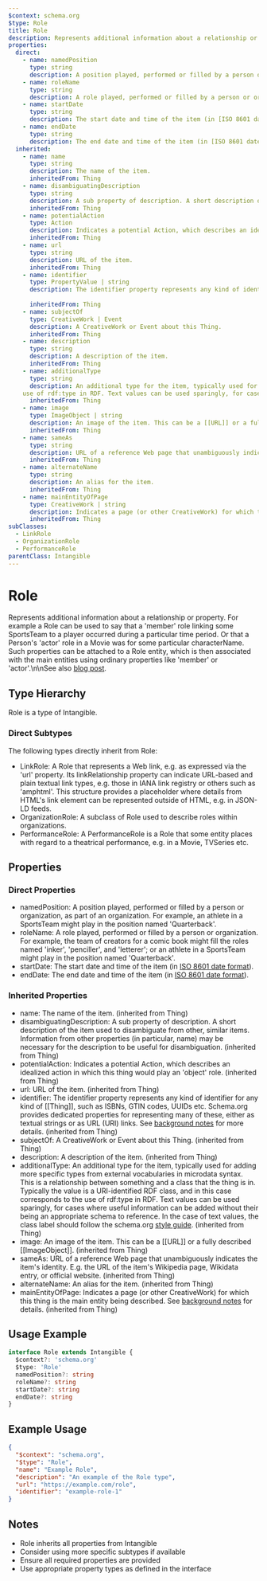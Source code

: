 ```yaml
---
$context: schema.org
$type: Role
title: Role
description: Represents additional information about a relationship or property. For example a Role can be used to say that a 'member' role linking some SportsTeam to a player occurred during a particular time period. Or that a Person's 'actor' role in a Movie was for some particular characterName. Such properties can be attached to a Role entity, which is then associated with the main entities using ordinary properties like 'member' or 'actor'.\n\nSee also [blog post](http://blog.schema.org/2014/06/introducing-role.html).
properties:
  direct:
    - name: namedPosition
      type: string
      description: A position played, performed or filled by a person or organization, as part of an organization. For example, an athlete in a SportsTeam might play in the position named 'Quarterback'.
    - name: roleName
      type: string
      description: A role played, performed or filled by a person or organization. For example, the team of creators for a comic book might fill the roles named 'inker', 'penciller', and 'letterer'; or an athlete in a SportsTeam might play in the position named 'Quarterback'.
    - name: startDate
      type: string
      description: The start date and time of the item (in [ISO 8601 date format](http://en.wikipedia.org/wiki/ISO_8601)).
    - name: endDate
      type: string
      description: The end date and time of the item (in [ISO 8601 date format](http://en.wikipedia.org/wiki/ISO_8601)).
  inherited:
    - name: name
      type: string
      description: The name of the item.
      inheritedFrom: Thing
    - name: disambiguatingDescription
      type: string
      description: A sub property of description. A short description of the item used to disambiguate from other, similar items. Information from other properties (in particular, name) may be necessary for the description to be useful for disambiguation.
      inheritedFrom: Thing
    - name: potentialAction
      type: Action
      description: Indicates a potential Action, which describes an idealized action in which this thing would play an 'object' role.
      inheritedFrom: Thing
    - name: url
      type: string
      description: URL of the item.
      inheritedFrom: Thing
    - name: identifier
      type: PropertyValue | string
      description: The identifier property represents any kind of identifier for any kind of [[Thing]], such as ISBNs, GTIN codes, UUIDs etc. Schema.org provides dedicated properties for representing many of these, either as textual strings or as URL (URI) links. See [background notes](/docs/datamodel.html#identifierBg) for more details.
        
      inheritedFrom: Thing
    - name: subjectOf
      type: CreativeWork | Event
      description: A CreativeWork or Event about this Thing.
      inheritedFrom: Thing
    - name: description
      type: string
      description: A description of the item.
      inheritedFrom: Thing
    - name: additionalType
      type: string
      description: An additional type for the item, typically used for adding more specific types from external vocabularies in microdata syntax. This is a relationship between something and a class that the thing is in. Typically the value is a URI-identified RDF class, and in this case corresponds to the
    use of rdf:type in RDF. Text values can be used sparingly, for cases where useful information can be added without their being an appropriate schema to reference. In the case of text values, the class label should follow the schema.org <a href="https://schema.org/docs/styleguide.html">style guide</a>.
      inheritedFrom: Thing
    - name: image
      type: ImageObject | string
      description: An image of the item. This can be a [[URL]] or a fully described [[ImageObject]].
      inheritedFrom: Thing
    - name: sameAs
      type: string
      description: URL of a reference Web page that unambiguously indicates the item's identity. E.g. the URL of the item's Wikipedia page, Wikidata entry, or official website.
      inheritedFrom: Thing
    - name: alternateName
      type: string
      description: An alias for the item.
      inheritedFrom: Thing
    - name: mainEntityOfPage
      type: CreativeWork | string
      description: Indicates a page (or other CreativeWork) for which this thing is the main entity being described. See [background notes](/docs/datamodel.html#mainEntityBackground) for details.
      inheritedFrom: Thing
subClasses:
  - LinkRole
  - OrganizationRole
  - PerformanceRole
parentClass: Intangible
---
```

# Role

Represents additional information about a relationship or property. For example a Role can be used to say that a 'member' role linking some SportsTeam to a player occurred during a particular time period. Or that a Person's 'actor' role in a Movie was for some particular characterName. Such properties can be attached to a Role entity, which is then associated with the main entities using ordinary properties like 'member' or 'actor'.\n\nSee also [blog post](http://blog.schema.org/2014/06/introducing-role.html).

## Type Hierarchy

Role is a type of Intangible.

### Direct Subtypes

The following types directly inherit from Role:

- LinkRole: A Role that represents a Web link, e.g. as expressed via the 'url' property. Its linkRelationship property can indicate URL-based and plain textual link types, e.g. those in IANA link registry or others such as 'amphtml'. This structure provides a placeholder where details from HTML's link element can be represented outside of HTML, e.g. in JSON-LD feeds.
- OrganizationRole: A subclass of Role used to describe roles within organizations.
- PerformanceRole: A PerformanceRole is a Role that some entity places with regard to a theatrical performance, e.g. in a Movie, TVSeries etc.

## Properties

### Direct Properties

- namedPosition: A position played, performed or filled by a person or organization, as part of an organization. For example, an athlete in a SportsTeam might play in the position named 'Quarterback'.
- roleName: A role played, performed or filled by a person or organization. For example, the team of creators for a comic book might fill the roles named 'inker', 'penciller', and 'letterer'; or an athlete in a SportsTeam might play in the position named 'Quarterback'.
- startDate: The start date and time of the item (in [ISO 8601 date format](http://en.wikipedia.org/wiki/ISO_8601)).
- endDate: The end date and time of the item (in [ISO 8601 date format](http://en.wikipedia.org/wiki/ISO_8601)).

### Inherited Properties

- name: The name of the item. (inherited from Thing)
- disambiguatingDescription: A sub property of description. A short description of the item used to disambiguate from other, similar items. Information from other properties (in particular, name) may be necessary for the description to be useful for disambiguation. (inherited from Thing)
- potentialAction: Indicates a potential Action, which describes an idealized action in which this thing would play an 'object' role. (inherited from Thing)
- url: URL of the item. (inherited from Thing)
- identifier: The identifier property represents any kind of identifier for any kind of [[Thing]], such as ISBNs, GTIN codes, UUIDs etc. Schema.org provides dedicated properties for representing many of these, either as textual strings or as URL (URI) links. See [background notes](/docs/datamodel.html#identifierBg) for more details.
         (inherited from Thing)
- subjectOf: A CreativeWork or Event about this Thing. (inherited from Thing)
- description: A description of the item. (inherited from Thing)
- additionalType: An additional type for the item, typically used for adding more specific types from external vocabularies in microdata syntax. This is a relationship between something and a class that the thing is in. Typically the value is a URI-identified RDF class, and in this case corresponds to the
    use of rdf:type in RDF. Text values can be used sparingly, for cases where useful information can be added without their being an appropriate schema to reference. In the case of text values, the class label should follow the schema.org <a href="https://schema.org/docs/styleguide.html">style guide</a>. (inherited from Thing)
- image: An image of the item. This can be a [[URL]] or a fully described [[ImageObject]]. (inherited from Thing)
- sameAs: URL of a reference Web page that unambiguously indicates the item's identity. E.g. the URL of the item's Wikipedia page, Wikidata entry, or official website. (inherited from Thing)
- alternateName: An alias for the item. (inherited from Thing)
- mainEntityOfPage: Indicates a page (or other CreativeWork) for which this thing is the main entity being described. See [background notes](/docs/datamodel.html#mainEntityBackground) for details. (inherited from Thing)

## Usage Example

```typescript
interface Role extends Intangible {
  $context?: 'schema.org'
  $type: 'Role'
  namedPosition?: string
  roleName?: string
  startDate?: string
  endDate?: string
}
```

## Example Usage

```json
{
  "$context": "schema.org",
  "$type": "Role",
  "name": "Example Role",
  "description": "An example of the Role type",
  "url": "https://example.com/role",
  "identifier": "example-role-1"
}
```

## Notes

- Role inherits all properties from Intangible
- Consider using more specific subtypes if available
- Ensure all required properties are provided
- Use appropriate property types as defined in the interface